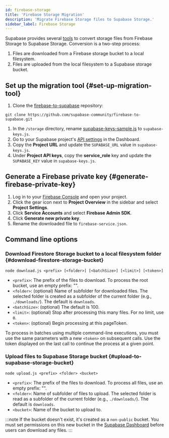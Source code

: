 ```yaml
---
id: firebase-storage
title: 'Firebase Storage Migration'
description: 'Migrate Firebase Storage files to Supabase Storage.'
sidebar_label: Firebase Storage
---
```


Supabase provides several [tools](https://github.com/supabase-community/firebase-to-supabase/tree/main/storage) to convert storage files from Firebase Storage to Supabase Storage. Conversion is a two-step process:
1. Files are downloaded from a Firebase storage bucket to a local filesystem.
2. Files are uploaded from the local filesystem to a Supabase storage bucket.

## Set up the migration tool {#set-up-migration-tool}

1. Clone the [firebase-to-supabase](https://github.com/supabase-community/firebase-to-supabase) repository:
  ```
  git clone https://github.com/supabase-community/firebase-to-supabase.git
  ```
1. In the `/storage` directory, rename [supabase-keys-sample.js](https://github.com/supabase-community/firebase-to-supabase/blob/main/storage/supabase-keys-sample.js) to `supabase-keys.js`.
1. Go to your Supabase project's [API settings](https://app.supabase.com/project/_/settings/api) in the Dashboard.
1. Copy the **Project URL** and update the `SUPABASE_URL` value in `supabase-keys.js`.
1. Under **Project API keys**, copy the **service_role** key and update the `SUPABASE_KEY` value in `supabase-keys.js`.

## Generate a Firebase private key {#generate-firebase-private-key}

1. Log in to your [Firebase Console](https://console.firebase.google.com/project) and open your project.
1. Click the gear icon next to **Project Overview** in the sidebar and select **Project Settings**.
1. Click **Service Accounts** and select **Firebase Admin SDK**.
1. Click **Generate new private key**.
1. Rename the downloaded file to `firebase-service.json`.

## Command line options

### Download Firestore Storage bucket to a local filesystem folder {#download-firestore-storage-bucket}

`node download.js <prefix> [<folder>] [<batchSize>] [<limit>] [<token>]`

- `<prefix>`: The prefix of the files to download. To process the root bucket, use an empty prefix: "".
- `<folder>`: (optional) Name of subfolder for downloaded files. The selected folder is created as a subfolder of the current folder (e.g., `./downloads/`). The default is `downloads`.
- `<batchSize>`: (optional) The default is 100.
- `<limit>`: (optional) Stop after processing this many files. For no limit, use `0`.
- `<token>`: (optional) Begin processing at this pageToken.

To process in batches using multiple command-line executions, you must use the same parameters with a new `<token>` on subsequent calls. Use the token displayed on the last call to continue the process at a given point.

### Upload files to Supabase Storage bucket {#upload-to-supabase-storage-bucket}

`node upload.js <prefix> <folder> <bucket>`
- `<prefix>`: The prefix of the files to download. To process all files, use an empty prefix: "".
- `<folder>`: Name of subfolder of files to upload. The selected folder is read as a subfolder of the current folder (e.g., `./downloads/`). The default is `downloads`.
- `<bucket>`: Name of the bucket to upload to.

:::note
If the bucket doesn't exist, it's created as a `non-public` bucket. You must set permissions on this new bucket in the [Supabase Dashboard](https://app.supabase.com/project/_/storage/buckets) before users can download any files.
:::
